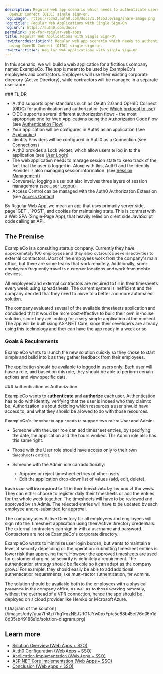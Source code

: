 ```yaml
---
description: Regular web app scenario which needs to authenticate users using
  OpenID Connect (OIDC) single sign-on.
'og:image': https://cdn2.auth0.com/docs/1.14553.0/img/share-image.png
'og:title': Regular Web Applications with Single Sign-On
'og:url': https://auth0.com/docs/
permalink: sso-for-regular-web-apps
title: Regular Web Applications with Single Sign-On
'twitter:description': Regular web app scenario which needs to authenticate users
  using OpenID Connect (OIDC) single sign-on.
'twitter:title': Regular Web Applications with Single Sign-On
---
```

In this scenario, we will build a web application for a fictitious company named ExampleCo. The app is meant to be used by ExampleCo's employees and contractors. Employees will use their existing corporate directory (Active Directory), while contractors will be managed in a separate user store.

<Info>
### TL;DR

* Auth0 supports open standards such as OAuth 2.0 and <Tooltip tip="OpenID: Open standard for authentication that allows applications to verify users' identities without collecting and storing login information." cta="View Glossary" href="/glossary?term=OpenID+Connect+%28OIDC%29">OpenID Connect (OIDC)</Tooltip> for authentication and authorization (see [Which protocol to use](/get-started/architecture-scenarios/sso-for-regular-web-apps/part-1#which-protocol-to-use))
* OIDC supports several different authorization flows - the most appropriate one for Web Applications being the Authorization Code Flow (see [Authentication Flow](/get-started/architecture-scenarios/sso-for-regular-web-apps/part-1#authentication-flow))
* Your application will be configured in Auth0 as an application (see [Application](/get-started/architecture-scenarios/sso-for-regular-web-apps/part-2#application))
* Identity Providers will be configured in Auth0 as a Connection (see [Connections](/get-started/architecture-scenarios/sso-for-regular-web-apps/part-2#connections))
* Auth0 provides a Lock widget, which allow users to log in to the application (see [User Login](/get-started/architecture-scenarios/sso-for-regular-web-apps/part-3#user-login))
* The web application needs to manage session state to keep track of the fact that the user is logged in. Along with this, Auth0 and the Identity Provider is also managing session information. (see [Session Management](/get-started/architecture-scenarios/sso-for-regular-web-apps/part-3#session-management))
* Conversely, logging a user out also involves three layers of session management (see [User Logout](/get-started/architecture-scenarios/sso-for-regular-web-apps/part-3#user-logout))
* Access Control can be managed with the Auth0 Authorization Extension (see [Access Control](/get-started/architecture-scenarios/sso-for-regular-web-apps/part-3#access-control))
</Info>

<Callout icon="file-lines" color="#0EA5E9" iconType="regular">
By Regular Web App, we mean an app that uses primarily server side, page `GET`, `POST`, and cookies for maintaining state. This is contrast with a Web SPA (Single-Page App), that heavily relies on client side JavaScript code calling an API.
</Callout>

## The Premise

ExampleCo is a consulting startup company. Currently they have approximately 100 employees and they also outsource several activities to external contractors. Most of the employees work from the company's main office, but there are some teams that work remotely. Additionally, some employees frequently travel to customer locations and work from mobile devices.

All employees and external contractors are required to fill in their timesheets every week using spreadsheets. The current system is inefficient and the company decided that they need to move to a better and more automated solution.

The company evaluated several of the available timesheets application and concluded that it would be more cost-effective to build their own in-house solution, since they are looking for a very simple application at the moment. The app will be built using ASP.NET Core, since their developers are already using this technology and they can have the app ready in a week or so.

### Goals & Requirements

ExampleCo wants to launch the new solution quickly so they chose to start simple and build into it as they gather feedback from their employees.

The application should be available to logged in users only. Each user will have a role, and based on this role, they should be able to perform certain actions and view specific data.

<Info>
### Authentication vs Authorization

ExampleCo wants to **authenticate** and **authorize** each user. Authentication has to do with identity: verifying that the user is indeed who they claim to be. Authorization is about deciding which resources a user should have access to, and what they should be allowed to do with those resources.
</Info>

ExampleCo's timesheets app needs to support two roles: User and Admin:

* Someone with the User role can add timesheet entries, by specifying the date, the application and the hours worked. The Admin role also has this same right.
* Those with the User role should have access only to their own timesheets entries.
* Someone with the Admin role can additionally:

  + Approve or reject timesheet entries of other users.
  + Edit the application drop-down list of values (add, edit, delete).

Each user will be required to fill in their timesheets by the end of the week. They can either choose to register daily their timesheets or add the entries for the whole week together. The timesheets will have to be reviewed and approved by an Admin. The rejected entries will have to be updated by each employee and re-submitted for approval.

The company uses Active Directory for all employees and employees will sign into the Timesheet application using their Active Directory credentials. The external contractors can sign in with a username and password. Contractors are not on ExampleCo's corporate directory.

ExampleCo wants to minimize user login burden, but wants to maintain a level of security depending on the operation: submitting timesheet entries is lower risk than approving them. However the approved timesheets are used for customer charging so security is definitely a requirement. The authentication strategy should be flexible so it can adapt as the company grows. For example, they should easily be able to add additional authentication requirements, like <Tooltip tip="Multi-factor authentication (MFA): User authentication process that uses a factor in addition to username and password such as a code via SMS." cta="View Glossary" href="/glossary?term=multi-factor+authentication">multi-factor authentication</Tooltip>, for Admins.

The solution should be available both to the employees with a physical presence in the company office, as well as to those working remotely, without the overhead of a VPN connection, hence the app should be deployed on a cloud provider like Heroku or Microsoft Azure.

<Frame>![Diagram of the solution](/images/cdy7uua7fh8z/7hg1vqzNEJ2RG1JYw0pxFp/d5e88b45ef76d06b1e8d35ab49186e1d/solution-diagram.png)</Frame>

## Learn more

* [Solution Overview (Web Apps + SSO)](/get-started/architecture-scenarios/sso-for-regular-web-apps/part-1)
* [Auth0 Configuration (Web Apps + SSO)](/get-started/architecture-scenarios/sso-for-regular-web-apps/part-2)
* [Application Implementation (Web Apps + SSO)](/get-started/architecture-scenarios/sso-for-regular-web-apps/part-3)
* [ASP.NET Core Implementation (Web Apps + SSO)](/get-started/architecture-scenarios/sso-for-regular-web-apps/implementation-aspnetcore)
* [Conclusion (Web Apps + SSO)](/get-started/architecture-scenarios/sso-for-regular-web-apps/part-4)